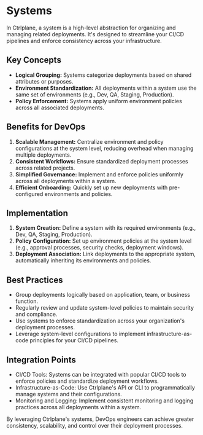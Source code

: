 # Systems

In Ctrlplane, a system is a high-level abstraction for organizing and managing
related deployments. It's designed to streamline your CI/CD pipelines and
enforce consistency across your infrastructure.

## Key Concepts

- **Logical Grouping:** Systems categorize deployments based on shared
  attributes or purposes.
- **Environment Standardization:** All deployments within a system use the same
  set of environments (e.g., Dev, QA, Staging, Production).
- **Policy Enforcement:** Systems apply uniform environment policies across all
  associated deployments.

## Benefits for DevOps

1. **Scalable Management:** Centralize environment and policy configurations at
   the system level, reducing overhead when managing multiple deployments.
2. **Consistent Workflows:** Ensure standardized deployment processes across
   related projects.
3. **Simplified Governance:** Implement and enforce policies uniformly across
   all deployments within a system.
4. **Efficient Onboarding:** Quickly set up new deployments with pre-configured
   environments and policies.

## Implementation

1. **System Creation:** Define a system with its required environments (e.g.,
   Dev, QA, Staging, Production).
2. **Policy Configuration:** Set up environment policies at the system level
   (e.g., approval processes, security checks, deployment windows).
3. **Deployment Association:** Link deployments to the appropriate system,
   automatically inheriting its environments and policies.

## Best Practices

- Group deployments logically based on application, team, or business function.
- Regularly review and update system-level policies to maintain security and
  compliance.
- Use systems to enforce standardization across your organization's deployment
  processes.
- Leverage system-level configurations to implement infrastructure-as-code
  principles for your CI/CD pipelines.

## Integration Points

- CI/CD Tools: Systems can be integrated with popular CI/CD tools to enforce
  policies and standardize deployment workflows.
- Infrastructure-as-Code: Use Ctrlplane's API or CLI to programmatically manage
  systems and their configurations.
- Monitoring and Logging: Implement consistent monitoring and logging practices
  across all deployments within a system.

By leveraging Ctrlplane's systems, DevOps engineers can achieve greater
consistency, scalability, and control over their deployment processes.
